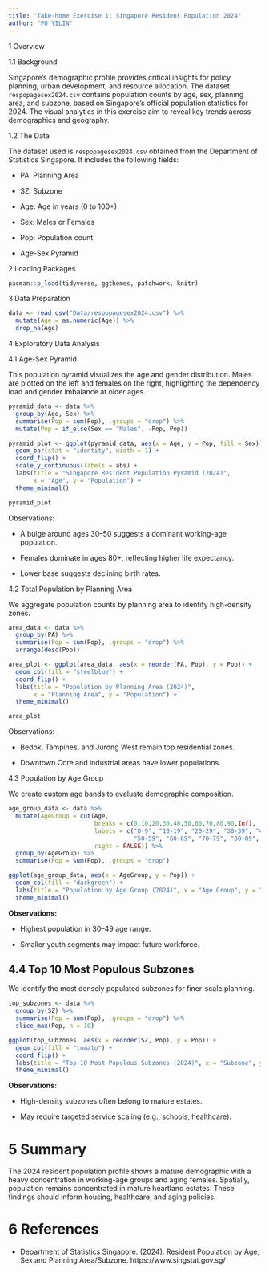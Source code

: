 ```yaml
---
title: "Take-home Exercise 1: Singapore Resident Population 2024"
author: "FU YILIN"
---
```


1 Overview

1.1 Background

Singapore’s demographic profile provides critical insights for policy planning, urban development, and resource allocation. The dataset `respopagesex2024.csv` contains population counts by age, sex, planning area, and subzone, based on Singapore's official population statistics for 2024. The visual analytics in this exercise aim to reveal key trends across demographics and geography.

1.2 The Data

The dataset used is `respopagesex2024.csv` obtained from the Department of Statistics Singapore. It includes the following fields:

-   PA: Planning Area

-   SZ: Subzone

-   Age: Age in years (0 to 100+)

-   Sex: Males or Females

-   Pop: Population count

-   Age-Sex Pyramid

2 Loading Packages

```r
pacman::p_load(tidyverse, ggthemes, patchwork, knitr)
```

3 Data Preparation

```r
data <- read_csv("Data/respopagesex2024.csv") %>%
  mutate(Age = as.numeric(Age)) %>%
  drop_na(Age)
```

4 Exploratory Data Analysis

4.1 Age-Sex Pyramid

This population pyramid visualizes the age and gender distribution. Males are plotted on the left and females on the right, highlighting the dependency load and gender imbalance at older ages.

```r
pyramid_data <- data %>%
  group_by(Age, Sex) %>%
  summarise(Pop = sum(Pop), .groups = "drop") %>%
  mutate(Pop = if_else(Sex == "Males", -Pop, Pop))

pyramid_plot <- ggplot(pyramid_data, aes(x = Age, y = Pop, fill = Sex)) +
  geom_bar(stat = "identity", width = 1) +
  coord_flip() +
  scale_y_continuous(labels = abs) +
  labs(title = "Singapore Resident Population Pyramid (2024)",
       x = "Age", y = "Population") +
  theme_minimal()

pyramid_plot
```

Observations:

-   A bulge around ages 30–50 suggests a dominant working-age population.

-   Females dominate in ages 80+, reflecting higher life expectancy.

-   Lower base suggests declining birth rates.

4.2 Total Population by Planning Area

We aggregate population counts by planning area to identify high-density zones.

```r
area_data <- data %>%
  group_by(PA) %>%
  summarise(Pop = sum(Pop), .groups = "drop") %>%
  arrange(desc(Pop))

area_plot <- ggplot(area_data, aes(x = reorder(PA, Pop), y = Pop)) +
  geom_col(fill = "steelblue") +
  coord_flip() +
  labs(title = "Population by Planning Area (2024)",
       x = "Planning Area", y = "Population") +
  theme_minimal()

area_plot
```

Observations:

-   Bedok, Tampines, and Jurong West remain top residential zones.

-   Downtown Core and industrial areas have lower populations.

4.3 Population by Age Group

We create custom age bands to evaluate demographic composition.

```r
age_group_data <- data %>%
  mutate(AgeGroup = cut(Age,
                        breaks = c(0,10,20,30,40,50,60,70,80,90,Inf),
                        labels = c("0-9", "10-19", "20-29", "30-39", "40-49",
                                   "50-59", "60-69", "70-79", "80-89", "90+"),
                        right = FALSE)) %>%
  group_by(AgeGroup) %>%
  summarise(Pop = sum(Pop), .groups = "drop")

ggplot(age_group_data, aes(x = AgeGroup, y = Pop)) +
  geom_col(fill = "darkgreen") +
  labs(title = "Population by Age Group (2024)", x = "Age Group", y = "Population") +
  theme_minimal()
```

**Observations:**

-   Highest population in 30–49 age range.

-   Smaller youth segments may impact future workforce.

## 4.4 Top 10 Most Populous Subzones

We identify the most densely populated subzones for finer-scale planning.

```r
top_subzones <- data %>%
  group_by(SZ) %>%
  summarise(Pop = sum(Pop), .groups = "drop") %>%
  slice_max(Pop, n = 10)

ggplot(top_subzones, aes(x = reorder(SZ, Pop), y = Pop)) +
  geom_col(fill = "tomato") +
  coord_flip() +
  labs(title = "Top 10 Most Populous Subzones (2024)", x = "Subzone", y = "Population") +
  theme_minimal()
```

**Observations:**

-   High-density subzones often belong to mature estates.

-   May require targeted service scaling (e.g., schools, healthcare).

# 5 Summary

The 2024 resident population profile shows a mature demographic with a heavy concentration in working-age groups and aging females. Spatially, population remains concentrated in mature heartland estates. These findings should inform housing, healthcare, and aging policies.

# 6 References

-   Department of Statistics Singapore. (2024). Resident Population by Age, Sex and Planning Area/Subzone. https://www.singstat.gov.sg/
